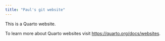 ```yaml
---
title: "Paul's git website"
---
```


This is a Quarto website.

To learn more about Quarto websites visit <https://quarto.org/docs/websites>.
